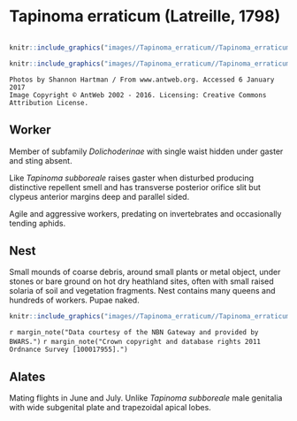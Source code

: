 # **Tapinoma erraticum** (Latreille, 1798)

```marginfigure
```

```r
knitr::include_graphics("images//Tapinoma_erraticum//Tapinoma_erraticum_head.jpg")
```

```r
knitr::include_graphics("images//Tapinoma_erraticum//Tapinoma_erraticum_side.jpg")
```

```block
Photos by Shannon Hartman / From www.antweb.org. Accessed 6 January 2017
Image Copyright © AntWeb 2002 - 2016. Licensing: Creative Commons Attribution License.
```

## Worker
Member of subfamily *Dolichoderinae* with single waist hidden under gaster and sting absent.

Like *Tapinoma subboreale* raises gaster when disturbed producing distinctive repellent smell and has transverse posterior orifice slit but clypeus anterior margins deep and parallel sided.

Agile and aggressive workers, predating on invertebrates and occasionally tending aphids.

## Nest
Small mounds of coarse debris, around small plants or metal object, under stones or bare ground on hot dry heathland sites, often with small raised solaria of soil and vegetation fragments. Nest contains many queens and hundreds of workers. Pupae naked.

```r
knitr::include_graphics("images//Tapinoma_erraticum//Tapinoma_erraticum_map.png")
```
`r margin_note("Data courtesy of the NBN Gateway and provided by BWARS.")`
`r margin_note("Crown copyright and database rights 2011 Ordnance Survey [100017955].")`

## Alates
Mating flights in June and July. Unlike *Tapinoma subboreale* male genitalia with wide subgenital plate and trapezoidal apical lobes.

\pagebreak